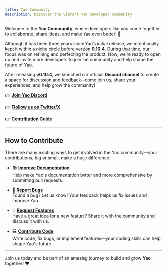 ```yaml
---
title: Yao Community
description: Discover the vibrant Yao developer community
---
```


Welcome to the **Yao Community**, where developers like you come together to collaborate, share ideas, and make Yao even better! 🚀

Although it has been three years since Yao’s initial release, we intentionally kept it within a niche circle before version **0.10.4**. During that time, our focus was on refining and perfecting the product. Now, we’re ready to open up and invite more developers to join the community and help shape the future of Yao.

After releasing **v0.10.4**, we launched our official **Discord channel** to create a space for discussion and feedback—come join us, share your experiences, and help grow the community!

👉 **[Join Yao Discord](https://discord.com/invite/BkMR2NUsjU)**

👉 **[Flollow us on Twitter/X](https://x.com/YaoApp)**

👉 **[Contribution Guide](community/contribution-guide)**

---

## How to Contribute

There are many exciting ways to get involved in the Yao community—your contributions, big or small, make a huge difference:

- 📚 **[Improve Documentation](https://github.com/yaoapp/docs)**  
  Help make Yao's documentation better and more comprehensive by submitting pull requests.

- 🐞 **[Report Bugs](https://github.com/YaoApp/yao/issues)**  
  Found a bug? Let us know! Your feedback helps us fix issues and improve Yao.

- 💡 **[Request Features](https://discord.com/invite/BkMR2NUsjU)**  
  Have a great idea for a new feature? Share it with the community and discuss it with us.

- 💻 **[Contribute Code](community/contribution-guide)**  
  Write code, fix bugs, or implement features—your coding skills can help shape Yao's future.

---

Join us today and be part of an amazing journey to build and grow **Yao** together! ❤️
